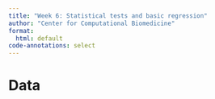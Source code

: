```yaml
---
title: "Week 6: Statistical tests and basic regression"
author: "Center for Computational Biomedicine"
format: 
  html: default
code-annotations: select
---
```


# Data

